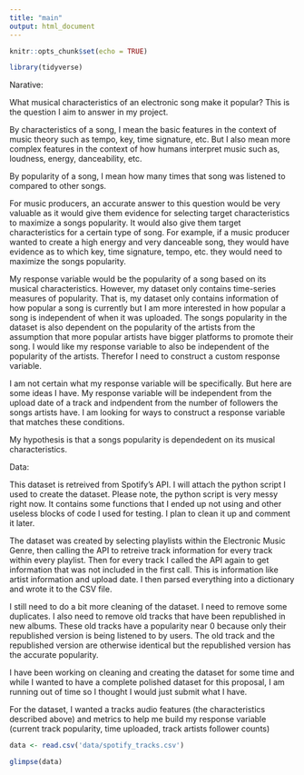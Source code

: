 ```yaml
---
title: "main"
output: html_document
---
```


```r
knitr::opts_chunk$set(echo = TRUE)
```
```r
library(tidyverse)
```

Narative: 

What musical characteristics of  an electronic song make it popular? This is the question I aim to answer in my project. 

By characteristics of a song, I mean the basic features in the context of music theory such as tempo, key, time signature, etc. But I also mean more complex features in the context of how humans interpret music such as, loudness, energy, danceability, etc.

By popularity of a song, I mean how many times that song was listened to compared to other songs. 

For music producers, an accurate answer to this question would be very valuable as it would give them evidence for selecting target characteristics to maximize a songs popularity. It would also give them target characteristics for a certain type of song. For example, if a music producer wanted to create a high energy and very danceable song, they would have evidence as to which key, time signature, tempo, etc. they would need to maximize the songs popularity. 

My response variable would be the popularity of a song based on its musical characteristics. However, my dataset only contains time-series measures of popularity. That is, my dataset only contains information of how popular a song is currently but I am more interested in how popular a song is independent of when it was uploaded. The songs popularity in the dataset is also dependent on the popularity of the artists from the assumption that more popular artists have bigger platforms to promote their song. I would like my response variable to also be independent of the popularity of the artists. Therefor I need to construct a custom response variable.

I am not certain what my response variable will be specifically. But here are some ideas I have. My response variable will be independent from the upload date of a track and indpendent from the number of followers the songs artists have. I am looking for ways to construct a response variable that matches these conditions.  



My hypothesis is that a songs popularity is dependedent on its musical characteristics. 



Data:

This dataset is retreived from Spotify's API. I will attach the python script I used to create the dataset. Please note, the python script is very messy right now. It contains some functions that I ended up not using and other useless blocks of code I used for testing. I plan to clean it up and comment it later.

The dataset was created by selecting playlists within the Electronic Music Genre, then calling the API to retreive track information for every track within every playlist. Then for every track I called the API again to get information that was not included in the first call. This is information like artist information and upload date. I then parsed everything into a dictionary and wrote it to the CSV file. 

I still need to do a bit more cleaning of the dataset. I need to remove some duplicates. I also need to remove old tracks that have been republished in new albums. These old tracks have a popularity near 0 because only their republished version is being listened to by users. The old track and the republished version are otherwise identical but the republished version has the accurate popularity.

I have been working on cleaning and creating the dataset for some time and while I wanted to have a complete polished dataset for this proposal, I am running out of time so I thought I would just submit what I have. 

For the dataset, I wanted a tracks audio features (the characteristics described above) and metrics to help me build my response variable (current track popularity, time uploaded, track artists follower counts)


```r
data <- read.csv('data/spotify_tracks.csv')
```
```r
glimpse(data)
```

